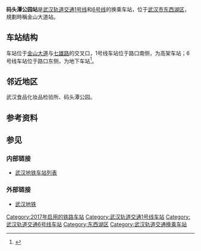 {{NoteTA|G1=Transport}}
{{Infobox station
|name = 码头潭公园站
|native_name = 
|eng_name = Matoutan Park Station
|mlanguage = 
|linecolour = {{武汉地铁颜色|1|s}}
|linecolour2 = {{武汉地铁颜色|6|s}}
|image = Platform of Matoutan Park Station.jpg
|caption = 
|country = {{CHN}}
|borough = [[湖北省|湖北省]][[武汉市|武汉市]][[东西湖区|东西湖区]]
|address = 
|operator = [[武汉地铁集团有限公司|武汉地铁集团有限公司]]
|line = {{武汉地铁路线标志|1|full}}<br>{{武汉地铁路线标志|6|full}}
|platform = 2个[[侧式站台|侧式站台]]（1号线）<br>1个[[岛式站台|岛式站台]]（6号线）
|tracks = 各2条
|connections = 
|structure = 高架车站（1号线）<br>地下车站（6号线）
|hall = 
|levels =  
|interchange = 
|exits = 8个
|colour = 
|status = 
|code = 
|opened = {{Start date|2017|12|26}}（1号线）<br>{{Start date|2021|12|26}}（6号线）
|opening = 
|former = 金山大道站（规划名）
|station_hours = 
|first = <!--
{{武汉地铁路线标志|1|short}}
: 往{{武汉地铁起讫站|1|left}}：06:02/06:35
: 往{{武汉地铁起讫站|1|right}}：06:06/06:36
|last = 
{{武汉地铁路线标志|1|short}}
: 往{{武汉地铁起讫站|1|left}}：23:13
: 往{{武汉地铁起讫站|1|right}}：23:59-->
|adjacent = 
{{Adjacent stations|system=武汉地铁
|line1=1|left1=三店|right1=东吴大道
|line2=6|left2=新城十一路|right2=五环体育中心|to-left2=新城十一路|to-right2=东风公司
}}
|route_map= 
}}<!-- 本模板调用由 subst:Infobox station/auto 自动产生，版本号：1.2-->
'''码头潭公园站'''是[[武汉轨道交通|武汉轨道交通]][[武汉地铁1号线|1号线]]和[[武汉轨道交通6号线|6号线]]的换乘车站，位于[[武汉市|武汉市]][[东西湖区|东西湖区]]，規劃時稱金山大道站。

==车站结构==
车站位于[[金山大道|金山大道]]与[[七雄路|七雄路]]的交叉口，1号线车站位于路口南侧，为高架车站；6号线车站位于路口东侧，为地下车站<ref>{{cite web | language = zh-hans | publisher = 荆楚网 | title = 武汉轻轨通车首个双休日迎15万观光客 | url = http://news.cnhubei.com/ctdsb/ctdsbsgk/ctdsb02/201008/t1330877.shtml | author = 长江日报 | date = 2010-08-01 | accessdate = 2011-09-13 | archive-date = 2010-08-05 | archive-url = https://web.archive.org/web/20100805002100/http://news.cnhubei.com/ctdsb/ctdsbsgk/ctdsb02/201008/t1330877.shtml | dead-url = no }}</ref>。

==邻近地区==
武汉食品化妆品检验所、码头潭公园。

==参考资料==
{{reflist}}

==参见==
===内部链接===
*[[武汉地铁车站列表|武汉地铁车站列表]]

===外部链接===
*[https://web.archive.org/web/20160320101415/http://www.whrt.gov.cn/ 武汉地铁]

{{Whmetro-stub}}
{{武汉轨道交通1号线}}
{{武汉轨道交通6号线}}
{{Portal bar|武汉|城市轨道交通}}
[[Category:2017年启用的铁路车站|Category:2017年启用的铁路车站]]
[[Category:武汉轨道交通1号线车站|Category:武汉轨道交通1号线车站]]
[[Category:武汉轨道交通6号线车站|Category:武汉轨道交通6号线车站]]
[[Category:东西湖区|Category:东西湖区]]
[[Category:武汉轨道交通换乘车站|Category:武汉轨道交通换乘车站]]